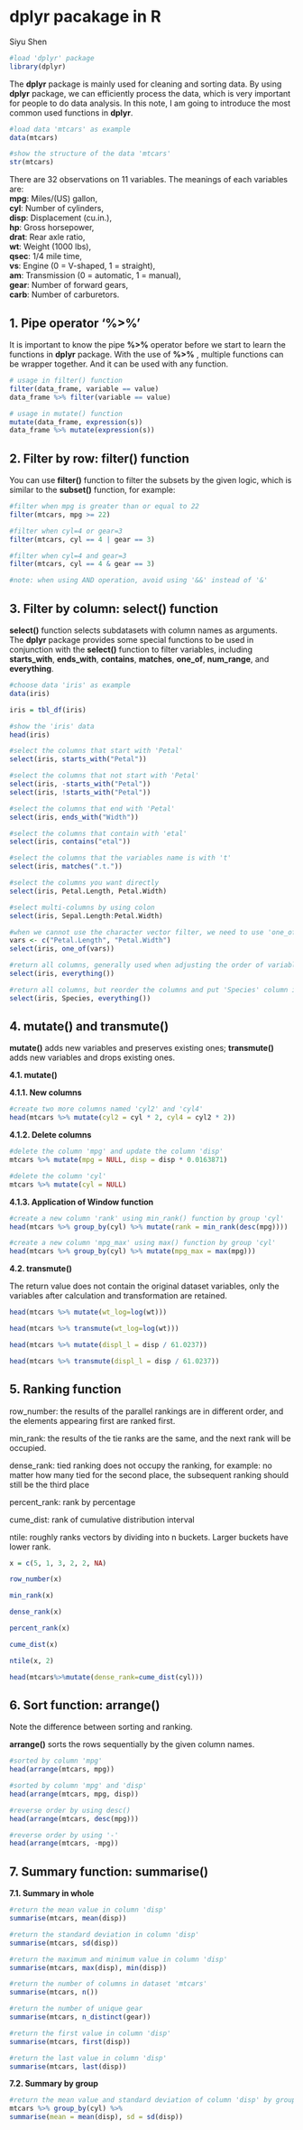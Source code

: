 # dplyr pacakage in R

Siyu Shen  

```r
#load 'dplyr' package
library(dplyr)
```

The **dplyr** package is mainly used for cleaning and sorting data. By using **dplyr** package, we can efficiently process the data, which is very important for people to do data analysis. In this note, I am going to introduce the most common used functions in **dplyr**.


```r
#load data 'mtcars' as example
data(mtcars)

#show the structure of the data 'mtcars'
str(mtcars)
```

There are 32 observations on 11 variables. The meanings of each variables are:  
**mpg**: Miles/(US) gallon,  
**cyl**: Number of cylinders,  
**disp**:	Displacement (cu.in.),  
**hp**:	Gross horsepower,  
**drat**:	Rear axle ratio,  
**wt**:	Weight (1000 lbs),  
**qsec**:	1/4 mile time,  
**vs**:	Engine (0 = V-shaped, 1 = straight),  
**am**:	Transmission (0 = automatic, 1 = manual),  
**gear**:	Number of forward gears,  
**carb**:	Number of carburetors.  

## 1. Pipe operator '%>%'

It is important to know the pipe **%>%** operator before we start to learn the functions in **dplyr** package. With the use of **%>%** , multiple functions can be wrapper together. And it can be used with any function.

```r
# usage in filter() function
filter(data_frame, variable == value)
data_frame %>% filter(variable == value)

# usage in mutate() function
mutate(data_frame, expression(s))
data_frame %>% mutate(expression(s))
```


## 2. Filter by row: filter() function

You can use **filter()** function to filter the subsets by the given logic, which is similar to the **subset()** function, for example:

```r
#filter when mpg is greater than or equal to 22
filter(mtcars, mpg >= 22)
```

```r
#filter when cyl=4 or gear=3
filter(mtcars, cyl == 4 | gear == 3)

#filter when cyl=4 and gear=3
filter(mtcars, cyl == 4 & gear == 3)

#note: when using AND operation, avoid using '&&' instead of '&'
```


## 3. Filter by column: select() function

**select()** function selects subdatasets with column names as arguments. The **dplyr** package provides some special functions to be used in conjunction with the **select()** function to filter variables, including **starts_with**, **ends_with**, **contains**, **matches**, **one_of**, **num_range**, and **everything**.

```r
#choose data 'iris' as example
data(iris)

iris = tbl_df(iris)

#show the 'iris' data
head(iris)
```

```r
#select the columns that start with 'Petal'
select(iris, starts_with("Petal"))
```

```r
#select the columns that not start with 'Petal'
select(iris, -starts_with("Petal"))
select(iris, !starts_with("Petal"))

#select the columns that end with 'Petal'
select(iris, ends_with("Width"))

#select the columns that contain with 'etal'
select(iris, contains("etal"))

#select the columns that the variables name is with 't'
select(iris, matches(".t."))

#select the columns you want directly
select(iris, Petal.Length, Petal.Width)

#select multi-columns by using colon
select(iris, Sepal.Length:Petal.Width)
```

```r
#when we cannot use the character vector filter, we need to use 'one_of()' function
vars <- c("Petal.Length", "Petal.Width")
select(iris, one_of(vars))
```

```r
#return all columns, generally used when adjusting the order of variables in a dataset
select(iris, everything())

#return all columns, but reorder the columns and put 'Species' column in the front
select(iris, Species, everything())
```

## 4. mutate() and transmute()

**mutate()** adds new variables and preserves existing ones; **transmute()** adds new variables and drops existing ones.  

**4.1. mutate()**  

**4.1.1. New columns**  

```r
#create two more columns named 'cyl2' and 'cyl4'
head(mtcars %>% mutate(cyl2 = cyl * 2, cyl4 = cyl2 * 2))
```

**4.1.2. Delete columns**  

```r
#delete the column 'mpg' and update the column 'disp'
mtcars %>% mutate(mpg = NULL, disp = disp * 0.0163871)

#delete the column 'cyl'
mtcars %>% mutate(cyl = NULL)
```

**4.1.3. Application of Window function**  

```r
#create a new column 'rank' using min_rank() function by group 'cyl'
head(mtcars %>% group_by(cyl) %>% mutate(rank = min_rank(desc(mpg))))

#create a new column 'mpg_max' using max() function by group 'cyl'
head(mtcars %>% group_by(cyl) %>% mutate(mpg_max = max(mpg)))

```
  

**4.2. transmute()**  

The return value does not contain the original dataset variables, only the variables after calculation and transformation are retained.  

```r
head(mtcars %>% mutate(wt_log=log(wt)))

head(mtcars %>% transmute(wt_log=log(wt)))

head(mtcars %>% mutate(displ_l = disp / 61.0237))

head(mtcars %>% transmute(displ_l = disp / 61.0237))
```

## 5. Ranking function

row_number: the results of the parallel rankings are in different order, and the elements appearing first are ranked first.  

min_rank: the results of the tie ranks are the same, and the next rank will be occupied.  

dense_rank: tied ranking does not occupy the ranking, for example: no matter how many tied for the second place, the subsequent ranking should still be the third place  

percent_rank: rank by percentage  

cume_dist: rank of cumulative distribution interval  

ntile: roughly ranks vectors by dividing into n buckets. Larger buckets have lower rank.

```r
x = c(5, 1, 3, 2, 2, NA)

row_number(x)

min_rank(x)

dense_rank(x)

percent_rank(x)

cume_dist(x)

ntile(x, 2)

head(mtcars%>%mutate(dense_rank=cume_dist(cyl)))
```

## 6. Sort function: arrange()  

Note the difference between sorting and ranking.  

**arrange()** sorts the rows sequentially by the given column names.  

```r
#sorted by column 'mpg'
head(arrange(mtcars, mpg))

#sorted by column 'mpg' and 'disp'
head(arrange(mtcars, mpg, disp))

#reverse order by using desc()
head(arrange(mtcars, desc(mpg)))

#reverse order by using '-'
head(arrange(mtcars, -mpg))
```

## 7. Summary function: summarise()

**7.1. Summary in whole**

```r
#return the mean value in column 'disp'
summarise(mtcars, mean(disp))

#return the standard deviation in column 'disp'
summarise(mtcars, sd(disp))

#return the maximum and minimum value in column 'disp'
summarise(mtcars, max(disp), min(disp))

#return the number of columns in dataset 'mtcars'
summarise(mtcars, n())

#return the number of unique gear
summarise(mtcars, n_distinct(gear))

#return the first value in column 'disp'
summarise(mtcars, first(disp))

#return the last value in column 'disp'
summarise(mtcars, last(disp))
```

**7.2. Summary by group**

```r
#return the mean value and standard deviation of column 'disp' by grouping column 'cyl'
mtcars %>% group_by(cyl) %>%
summarise(mean = mean(disp), sd = sd(disp))
```

